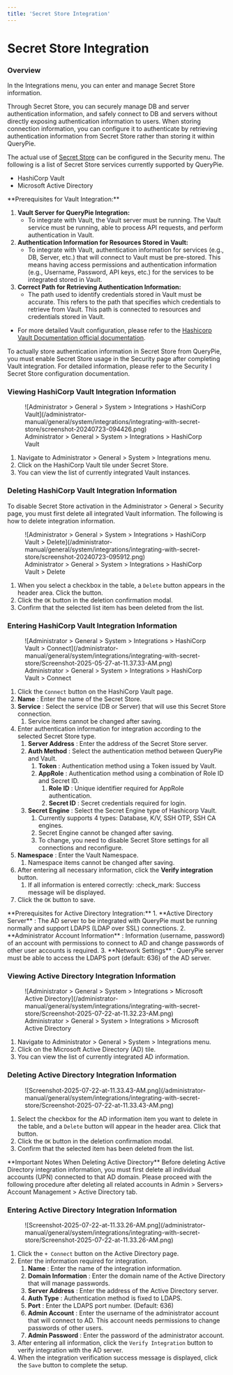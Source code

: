 ```yaml
---
title: 'Secret Store Integration'
---
```



# Secret Store Integration

### Overview

In the Integrations menu, you can enter and manage Secret Store information.

Through Secret Store, you can securely manage DB and server authentication information, and safely connect to DB and servers without directly exposing authentication information to users. When storing connection information, you can configure it to authenticate by retrieving authentication information from Secret Store rather than storing it within QueryPie.

The actual use of [Secret Store](../../company-management/security) can be configured in the Security menu. The following is a list of Secret Store services currently supported by QueryPie.

* HashiCorp Vault
* Microsoft Active Directory

<Callout type="info">
**Prerequisites for Vault Integration:**

1.  **Vault Server for QueryPie Integration:** 
    * To integrate with Vault, the Vault server must be running. The Vault service must be running, able to process API requests, and perform authentication in Vault.
2.  **Authentication Information for Resources Stored in Vault:** 
    * To integrate with Vault, authentication information for services (e.g., DB, Server, etc.) that will connect to Vault must be pre-stored. This means having access permissions and authentication information (e.g., Username, Password, API keys, etc.) for the services to be integrated stored in Vault.
3.  **Correct Path for Retrieving Authentication Information:** 
    * The path used to identify credentials stored in Vault must be accurate. This refers to the path that specifies which credentials to retrieve from Vault. This path is connected to resources and credentials stored in Vault.

* For more detailed Vault configuration, please refer to the [Hashicorp Vault Documentation official documentation](https://developer.hashicorp.com/vault/docs).
</Callout>

<Callout type="important">
To actually store authentication information in Secret Store from QueryPie, you must enable Secret Store usage in the Security page after completing Vault integration. For detailed information, please refer to the Security l Secret Store configuration documentation.
</Callout>

### Viewing HashiCorp Vault Integration Information

<figure data-layout="center" data-align="center">
![Administrator &gt; General &gt; System &gt; Integrations &gt; HashiCorp Vault](/administrator-manual/general/system/integrations/integrating-with-secret-store/screenshot-20240723-094426.png)
<figcaption>
Administrator &gt; General &gt; System &gt; Integrations &gt; HashiCorp Vault
</figcaption>
</figure>

1. Navigate to Administrator &gt; General &gt; System &gt; Integrations menu.
2. Click on the HashiCorp Vault tile under Secret Store.
3. You can view the list of currently integrated Vault instances.

### Deleting HashiCorp Vault Integration Information

To disable Secret Store activation in the Administrator &gt; General &gt; Security page, you must first delete all integrated Vault information. The following is how to delete integration information.

<figure data-layout="center" data-align="center">
![Administrator &gt; General &gt; System &gt; Integrations &gt; HashiCorp Vault &gt; Delete](/administrator-manual/general/system/integrations/integrating-with-secret-store/screenshot-20240723-095912.png)
<figcaption>
Administrator &gt; General &gt; System &gt; Integrations &gt; HashiCorp Vault &gt; Delete
</figcaption>
</figure>

1. When you select a checkbox in the table, a `Delete` button appears in the header area. Click the button.
2. Click the `OK` button in the deletion confirmation modal.
3. Confirm that the selected list item has been deleted from the list.

### Entering HashiCorp Vault Integration Information

<figure data-layout="center" data-align="center">
![Administrator &gt; General &gt; System &gt; Integrations &gt; HashiCorp Vault &gt; Connect](/administrator-manual/general/system/integrations/integrating-with-secret-store/Screenshot-2025-05-27-at-11.37.33-AM.png)
<figcaption>
Administrator &gt; General &gt; System &gt; Integrations &gt; HashiCorp Vault &gt; Connect
</figcaption>
</figure>

1. Click the `Connect` button on the HashiCorp Vault page.
2.  **Name**  : Enter the name of the Secret Store.
3.  **Service** : Select the service (DB or Server) that will use this Secret Store connection.
    1. Service items cannot be changed after saving.
4. Enter authentication information for integration according to the selected Secret Store type.
    1.  **Server Address**  : Enter the address of the Secret Store server.
    2.  **Auth Method**  : Select the authentication method between QueryPie and Vault.
        1.  **Token**  : Authentication method using a Token issued by Vault.
        2.  **AppRole**  : Authentication method using a combination of Role ID and Secret ID.
            1.  **Role ID**  : Unique identifier required for AppRole authentication.
            2.  **Secret ID**  : Secret credentials required for login.
    3.  **Secret Engine**  : Select the Secret Engine type of Hashicorp Vault.
        1. Currently supports 4 types: Database, K/V, SSH OTP, SSH CA engines.
        2. Secret Engine cannot be changed after saving.
        3. To change, you need to disable Secret Store settings for all connections and reconfigure.
5.  **Namespace**  : Enter the Vault Namespace.
    1. Namespace items cannot be changed after saving.
6. After entering all necessary information, click the **Verify integration** button.
    1. If all information is entered correctly: :check_mark: Success message will be displayed.
7. Click the `OK` button to save.

<Callout type="info">
**Prerequisites for Active Directory Integration:**
1.  **Active Directory Server** : The AD server to be integrated with QueryPie must be running normally and support LDAPS (LDAP over SSL) connections.
2.  **Administrator Account Information** : Information (username, password) of an account with permissions to connect to AD and change passwords of other user accounts is required.
3.  **Network Settings** : QueryPie server must be able to access the LDAPS port (default: 636) of the AD server.
</Callout>

### Viewing Active Directory Integration Information

<figure data-layout="center" data-align="center">
![Administrator &gt; General &gt; System &gt; Integrations &gt; Microsoft Active Directory](/administrator-manual/general/system/integrations/integrating-with-secret-store/Screenshot-2025-07-22-at-11.32.23-AM.png)
<figcaption>
Administrator &gt; General &gt; System &gt; Integrations &gt; Microsoft Active Directory
</figcaption>
</figure>

1. Navigate to Administrator &gt; General &gt; System &gt; Integrations menu.
2. Click on the Microsoft Active Directory (AD) tile.
3. You can view the list of currently integrated AD information.

### Deleting Active Directory Integration Information

<figure data-layout="center" data-align="center">
![Screenshot-2025-07-22-at-11.33.43-AM.png](/administrator-manual/general/system/integrations/integrating-with-secret-store/Screenshot-2025-07-22-at-11.33.43-AM.png)
</figure>

1. Select the checkbox for the AD information item you want to delete in the table, and a `Delete` button will appear in the header area. Click that button.
2. Click the `OK` button in the deletion confirmation modal.
3. Confirm that the selected item has been deleted from the list.

<Callout type="info">
**Important Notes When Deleting Active Directory**
Before deleting Active Directory integration information, you must first delete all individual accounts (UPN) connected to that AD domain. Please proceed with the following procedure after deleting all related accounts in Admin &gt; Servers&gt; Account Management &gt; Active Directory tab.
</Callout>

### Entering Active Directory Integration Information

<figure data-layout="center" data-align="center">
![Screenshot-2025-07-22-at-11.33.26-AM.png](/administrator-manual/general/system/integrations/integrating-with-secret-store/Screenshot-2025-07-22-at-11.33.26-AM.png)
</figure>

1. Click the `+ Connect` button on the Active Directory page.
2. Enter the information required for integration.
    1.  **Name** : Enter the name of the integration information.
    2.  **Domain Information** : Enter the domain name of the Active Directory that will manage passwords.
    3.  **Server Address** : Enter the address of the Active Directory server.
    4.  **Auth Type** : Authentication method is fixed to LDAPS.
    5.  **Port** : Enter the LDAPS port number. (Default: 636)
    6.  **Admin Account** : Enter the username of the administrator account that will connect to AD. This account needs permissions to change passwords of other users.
    7.  **Admin Password** : Enter the password of the administrator account.
3. After entering all information, click the `Verify Integration` button to verify integration with the AD server.
4. When the integration verification success message is displayed, click the `Save` button to complete the setup.
